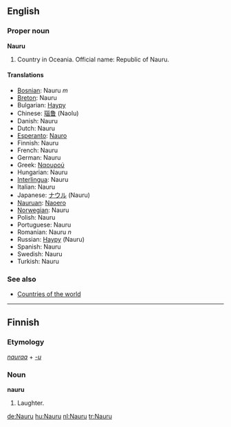 ==English==

===Proper noun===
'''Nauru'''

# Country in Oceania. Official name: Republic of Nauru.

====Translations====
*[[Bosnian]]: Nauru ''m''
*[[Breton]]: Nauru
*Bulgarian: [[Науру]]
*Chinese: [[瑙鲁]] (Naolu)
*Danish: Nauru
*Dutch: Nauru
*[[Esperanto]]: [[Nauro]]
*Finnish: Nauru
*French: Nauru
*German: Nauru
*Greek: [[Ναουρού]]
*Hungarian: Nauru
*[[Interlingua]]: Nauru
*Italian: Nauru
*Japanese: [[ナウル]] (Nauru)
*[[Nauruan]]: [[Naoero]]
*[[Norwegian]]: Nauru
*Polish: Nauru
*Portuguese: Nauru
*Romanian: Nauru ''n''
*Russian: [[Науру]] (Nauru)
*Spanish: Nauru
*Swedish: Nauru
*Turkish: Nauru

===See also===
*[[Countries of the world]]

----

==Finnish==

===Etymology===
''[[nauraa]]'' + ''[[-u#Finnish|-u]]''

===Noun===
'''nauru'''

# Laughter.

[[de:Nauru]]
[[hu:Nauru]]
[[nl:Nauru]]
[[tr:Nauru]]